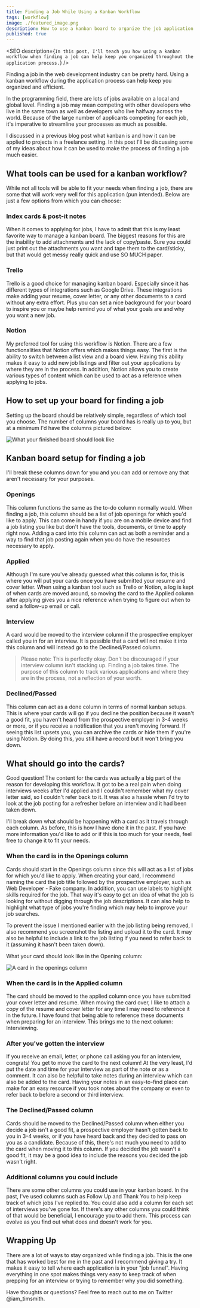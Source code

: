 ```yaml
---
title: Finding a Job While Using a Kanban Workflow
tags: [workflow]
image: ./featured_image.png
description: How to use a kanban board to organize the job application process
published: true
---
```


<SEO
  description={`In this post, I'll teach you how using a kanban workflow when finding a job can help keep you organized throughout the application process.`}
/>

Finding a job in the web development industry can be pretty hard. Using a kanban workflow during the application process can help keep you organized and efficient.

In the programming field, there are lots of jobs available on a local and global level. Finding a job may mean competing with other developers who live in the same town as well as developers who live halfway across the world. Because of the large number of applicants competing for each job, it's imperative to streamline your processes as much as possible.

I discussed in a previous blog post what kanban is and how it can be applied to projects in a freelance setting. In this post I'll be discussing some of my ideas about how it can be used to make the process of finding a job much easier.

<Gif
  src='https://media.giphy.com/media/r056JQBFkE8QE/giphy.mp4'
  alt='"Are you ready for this jelly?" - Moss, I.T. Crowd'
/>

## What tools can be used for a kanban workflow?

While not all tools will be able to fit your needs when finding a job, there are some that will work very well for this application (pun intended). Below are just a few options from which you can choose:

### Index cards & post-it notes

When it comes to applying for jobs, I have to admit that this is my least favorite way to manage a kanban board. The biggest reasons for this are the inability to add attachments and the lack of copy/paste. Sure you could just print out the attachments you want and tape them to the card/sticky, but that would get messy really quick and use SO MUCH paper.

### Trello

Trello is a good choice for managing kanban board. Especially since it has different types of integrations such as Google Drive. These integrations make adding your resume, cover letter, or any other documents to a card without any extra effort. Plus you can set a nice background for your board to inspire you or maybe help remind you of what your goals are and why you want a new job.

### Notion

My preferred tool for using this workflow is Notion. There are a few functionalities that Notion offers which makes things easy. The first is the ability to switch between a list view and a board view. Having this ability makes it easy to add new job listings and filter out your applications by where they are in the process. In addition, Notion allows you to create various types of content which can be used to act as a reference when applying to jobs.

## How to set up your board for finding a job

Setting up the board should be relatively simple, regardless of which tool you choose. The number of columns your board has is really up to you, but at a minimum I'd have the columns pictured below:

![What your finished board should look like](./trello-board-setup.jpg)

## Kanban board setup for finding a job

I'll break these columns down for you and you can add or remove any that aren't necessary for your purposes.

### Openings

This column functions the same as the to-do column normally would. When finding a job, this column should be a list of job openings for which you'd like to apply. This can come in handy if you are on a mobile device and find a job listing you like but don't have the tools, documents, or time to apply right now. Adding a card into this column can act as both a reminder and a way to find that job posting again when you do have the resources necessary to apply.

### Applied

Although I'm sure you've already guessed what this column is for, this is where you will put your cards once you have submitted your resume and cover letter. When using a kanban tool such as Trello or Notion, a log is kept of when cards are moved around, so moving the card to the Applied column after applying gives you a nice reference when trying to figure out when to send a follow-up email or call.

### Interview

A card would be moved to the interview column if the prospective employer called you in for an interview. It is possible that a card will not make it into this column and will instead go to the Declined/Passed column.

> Please note: This is perfectly okay. Don't be discouraged if your interview column isn't stacking up. Finding a job takes time. The purpose of this column to track various applications and where they are in the process, not a reflection of your worth.

### Declined/Passed

This column can act as a done column in terms of normal kanban setups. This is where your cards will go if you decline the position because it wasn't a good fit, you haven't heard from the prospective employer in 3-4 weeks or more, or if you receive a notification that you aren't moving forward. If seeing this list upsets you, you can archive the cards or hide them if you're using Notion. By doing this, you still have a record but it won't bring you down.

## What should go into the cards?

Good question! The content for the cards was actually a big part of the reason for developing this workflow. It got to be a real pain when doing interviews weeks after I'd applied and I couldn't remember what my cover letter said, so I couldn't refer back to it. It was also a hassle when I'd try to look at the job posting for a refresher before an interview and it had been taken down.

I'll break down what should be happening with a card as it travels through each column. As before, this is how I have done it in the past. If you have more information you'd like to add or if this is too much for your needs, feel free to change it to fit your needs.

### When the card is in the Openings column

Cards should start in the Openings column since this will act as a list of jobs for which you'd like to apply. When creating your card, I recommend naming the card the job title followed by the prospective employer, such as Web Developer - Fake company. In addition, you can use labels to highlight skills required for the job. That way it's easy to get an idea of what the job is looking for without digging through the job descriptions. It can also help to highlight what type of jobs you're finding which may help to improve your job searches.

To prevent the issue I mentioned earlier with the job listing being removed, I also recommend you screenshot the listing and upload it to the card. It may also be helpful to include a link to the job listing if you need to refer back to it (assuming it hasn't been taken down).

What your card should look like in the Opening column:

![A card in the openings column](./card-in-opening.jpg)

### When the card is in the Applied column

The card should be moved to the applied column once you have submitted your cover letter and resume. When moving the card over, I like to attach a copy of the resume and cover letter for any time I may need to reference it in the future. I have found that being able to reference these documents when preparing for an interview. This brings me to the next column: Interviewing.

### After you've gotten the interview

If you receive an email, letter, or phone call asking you for an interview, congrats! You get to move the card to the next column! At the very least, I'd put the date and time for your interview as part of the note or as a comment. It can also be helpful to take notes during an interview which can also be added to the card. Having your notes in an easy-to-find place can make for an easy resource if you took notes about the company or even to refer back to before a second or third interview.

### The Declined/Passed column

Cards should be moved to the Declined/Passed column when either you decide a job isn't a good fit, a prospective employer hasn't gotten back to you in 3-4 weeks, or if you have heard back and they decided to pass on you as a candidate. Because of this, there's not much you need to add to the card when moving it to this column. If you decided the job wasn't a good fit, it may be a good idea to include the reasons you decided the job wasn't right.

### Additional columns you could include

There are some other columns you could use in your kanban board. In the past, I've used columns such as Follow Up and Thank You to help keep track of which jobs I've replied to. You could also add a column for each set of interviews you've gone for. If there's any other columns you could think of that would be beneficial, I encourage you to add them. This process can evolve as you find out what does and doesn't work for you.

## Wrapping Up

There are a lot of ways to stay organized while finding a job. This is the one that has worked best for me in the past and I recommend giving a try. It makes it easy to tell where each application is in your "job funnel". Having everything in one spot makes things very easy to keep track of when prepping for an interview or trying to remember why you did something.

Have thoughts or questions? Feel free to reach out to me on Twitter @iam_timsmith.
